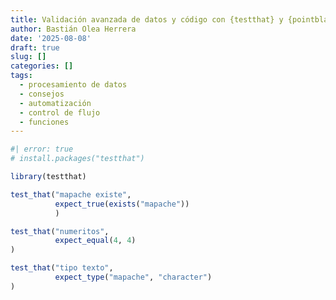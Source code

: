 ```yaml
---
title: Validación avanzada de datos y código con {testthat} y {pointblank}
author: Bastián Olea Herrera
date: '2025-08-08'
draft: true
slug: []
categories: []
tags:
  - procesamiento de datos
  - consejos
  - automatización
  - control de flujo
  - funciones
---
```


```r
#| error: true
# install.packages("testthat")

library(testthat)

test_that("mapache existe",
          expect_true(exists("mapache"))
          )

test_that("numeritos",
          expect_equal(4, 4)
)

test_that("tipo texto",
          expect_type("mapache", "character")
)


```

